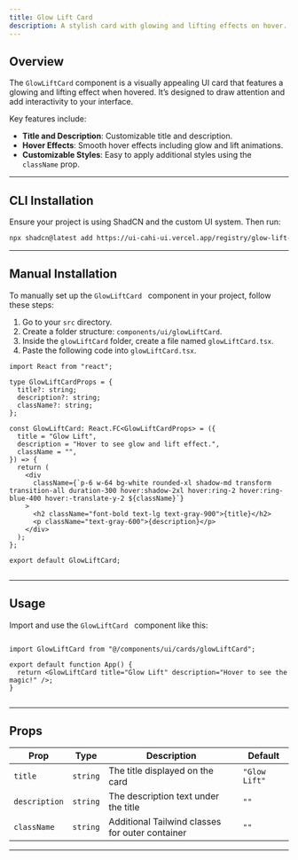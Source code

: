 ```yaml
---
title: Glow Lift Card  
description: A stylish card with glowing and lifting effects on hover.
---
```



## Overview

The `GlowLiftCard` component is a visually appealing UI card that features a glowing and lifting effect when hovered. It’s designed to draw attention and add interactivity to your interface.

Key features include:

- **Title and Description**: Customizable title and description.
- **Hover Effects**: Smooth hover effects including glow and lift animations.
- **Customizable Styles**: Easy to apply additional styles using the `className` prop.

<ComponentPreview code={glowLiftCardCode}>
  <GlowLiftCard />
</ComponentPreview>

---

## CLI Installation

Ensure your project is using ShadCN and the custom UI system. Then run:

```bash
npx shadcn@latest add https://ui-cahi-ui.vercel.app/registry/glow-lift-card.json
```
---

## Manual Installation

To manually set up the `GlowLiftCard ` component in your project, follow these steps:

1. Go to your `src` directory.
2. Create a folder structure: `components/ui/glowLiftCard`.
3. Inside the `glowLiftCard` folder, create a file named `glowLiftCard.tsx`.
4. Paste the following code into `glowLiftCard.tsx`.

```tsx
import React from "react";

type GlowLiftCardProps = {
  title?: string;
  description?: string;
  className?: string;
};

const GlowLiftCard: React.FC<GlowLiftCardProps> = ({
  title = "Glow Lift",
  description = "Hover to see glow and lift effect.",
  className = "", 
}) => {
  return (
    <div
      className={`p-6 w-64 bg-white rounded-xl shadow-md transform transition-all duration-300 hover:shadow-2xl hover:ring-2 hover:ring-blue-400 hover:-translate-y-2 ${className}`}
    >
      <h2 className="font-bold text-lg text-gray-900">{title}</h2>
      <p className="text-gray-600">{description}</p>
    </div>
  );
};

export default GlowLiftCard;


```
---

## Usage
Import and use the `GlowLiftCard ` component like this:
```tsx

import GlowLiftCard from "@/components/ui/cards/glowLiftCard";

export default function App() {
  return <GlowLiftCard title="Glow Lift" description="Hover to see the magic!" />;
}


```
---

## Props

| **Prop**    | **Type**   | **Description**                                  | **Default**                  |
|-------------|------------|--------------------------------------------------|------------------------------|
| `title`     | `string`   | The title displayed on the card                  | `"Glow Lift"`                |
| `description` | `string`   | 	The description text under the title          | `""`                         |
| `className` | `string`   | 	Additional Tailwind classes for outer container        | `""`                         |
---
